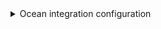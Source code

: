 <details>

<summary> Ocean integration configuration </summary>

```yaml showLineNumbers
deleteDependentEntities: true
createMissingRelatedEntities: true
enableMergeEntity: true
resources:
  - kind: group
    selector:
      query: 'true'
    port:
      entity:
        mappings:
          identifier: .full_path
          title: .name
          blueprint: '"gitlabGroup"'
          properties:
            url: .web_url
            visibility: .visibility
            description: .description
  - kind: project
    selector:
      query: 'true'
    port:
      entity:
        mappings:
          identifier: .path_with_namespace | gsub(" "; "")
          title: .name
          blueprint: '"gitlabService"'
          properties:
            url: .web_url
            readme: file://README.md
            description: .description
            language: .__languages | to_entries | max_by(.value) | .key
            namespace: .namespace.name
            fullPath: .namespace.full_path
            defaultBranch: .default_branch
          relations:
            group: >-
              .path_with_namespace | gsub(" "; "") | split("/") | .[:-1] |
              join("/")
```

</details>
